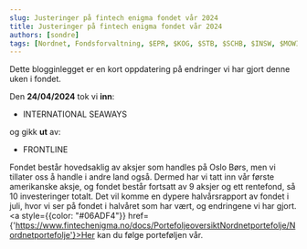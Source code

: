 ```yaml
---
slug: Justeringer på fintech enigma fondet vår 2024
title: Justeringer på fintech enigma fondet vår 2024
authors: [sondre]
tags: [Nordnet, Fondsforvaltning, $EPR, $KOG, $STB, $SCHB, $INSW, $MOWI, $AKRBP, $DNB, $ODL]
---
```


Dette blogginlegget er en kort oppdatering på endringer vi har gjort denne uken i fondet.

Den **24/04/2024** tok vi **inn**:

- INTERNATIONAL SEAWAYS

og gikk **ut** av: 

- FRONTLINE



Fondet består hovedsaklig av aksjer som handles på Oslo Børs, men vi tillater oss å handle i andre land også. 
Dermed har vi tatt inn vår første amerikanske aksje, og fondet består fortsatt av 9 aksjer og ett rentefond, så 10 investeringer totalt. 
Det vil komme en dypere halvårsrapport av fondet i juli, hvor vi ser på fondet i halvåret som har vært, og endringene vi har gjort.
<a style={{color: "#06ADF4"}} href={'https://www.fintechenigma.no/docs/PortefoljeoversiktNordnetportefolje/Nordnetportefolje'}>Her</a> kan du følge porteføljen vår. 